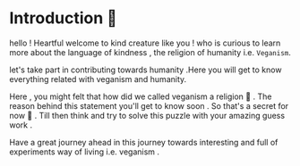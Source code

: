 


# Introduction 🌸
 
 hello ! Heartful welcome to kind creature like you ! who is curious to learn more about the language of kindness , the religion of humanity i.e. `Veganism`.


let's take part in contributing towards humanity .Here you will get to know everything related with veganism and humanity. 
 
 Here   ,   you   might   felt   that   how   did   we   called   veganism   a   religion  🤔  .  The   reason   behind   this   statement   you'll   get   to   know   soon   .   So   that's   a   secret   for   now   👀 .  Till   then   think   and   try   to   solve   this   puzzle   with   your   amazing   guess   work .

 Have   a   great   journey   ahead   in   this   journey   towards   interesting  and   full   of   experiments   way   of    living   i.e. veganism .


  


 









